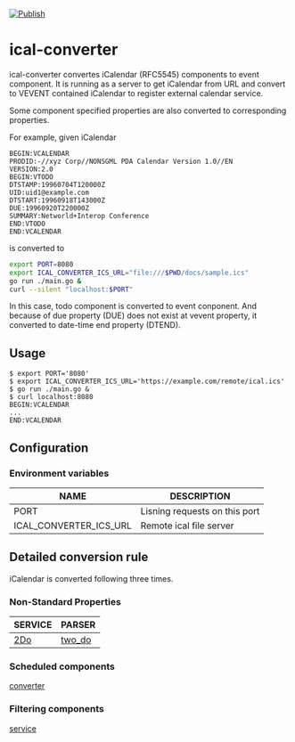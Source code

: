 [![Publish](https://github.com/gidoichi/ical-converter/actions/workflows/publish.yml/badge.svg)](https://hub.docker.com/repository/docker/gidoichi/ical-converter/general)

# ical-converter

ical-converter convertes iCalendar (RFC5545) components to event component. It is running as a server to get iCalendar from URL and convert to VEVENT contained iCalendar to register external calendar service.

Some component specified properties are also converted to corresponding properties.

For example, given iCalendar
```
BEGIN:VCALENDAR
PRODID:-//xyz Corp//NONSGML PDA Calendar Version 1.0//EN
VERSION:2.0
BEGIN:VTODO
DTSTAMP:19960704T120000Z
UID:uid1@example.com
DTSTART:19960918T143000Z
DUE:19960920T220000Z
SUMMARY:Networld+Interop Conference
END:VTODO
END:VCALENDAR
```

is converted to
```sh
export PORT=8080
export ICAL_CONVERTER_ICS_URL="file:///$PWD/docs/sample.ics"
go run ./main.go &
curl --silent "localhost:$PORT"
```

In this case, todo component is converted to event conponent. And because of due property (DUE) does not exist at vevent property, it converted to date-time end property (DTEND).

## Usage

```console
$ export PORT='8080'
$ export ICAL_CONVERTER_ICS_URL='https://example.com/remote/ical.ics'
$ go run ./main.go &
$ curl localhost:8080
BEGIN:VCALENDAR
...
END:VCALENDAR
```

## Configuration
### Environment variables
| NAME                   | DESCRIPTION                   |
|------------------------|-------------------------------|
| PORT                   | Lisning requests on this port |
| ICAL_CONVERTER_ICS_URL | Remote ical file server       |

## Detailed conversion rule
iCalendar is converted following three times.

### Non-Standard Properties
| SERVICE                        | PARSER                           |
|--------------------------------|----------------------------------|
| [2Do](https://www.2doapp.com/) | [two_do](/infrastructure/two_do) |

### Scheduled components
[converter](/usecase/converter.go)

### Filtering components
[service](/application/service.go)
